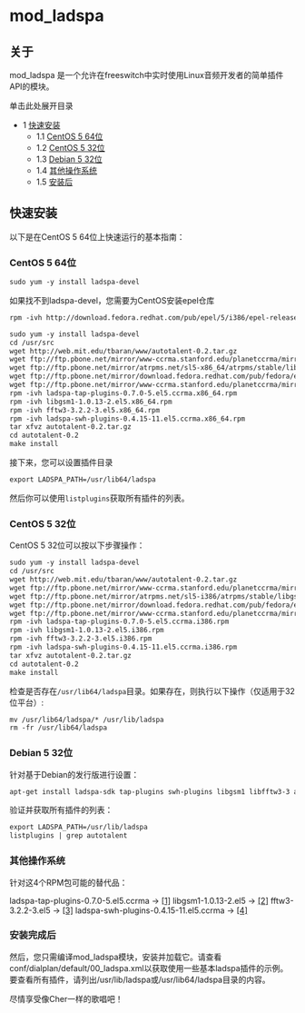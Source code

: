 # mod_ladspa 

## 关于

mod_ladspa 是一个允许在freeswitch中实时使用Linux音频开发者的简单插件API的模块。

单击此处展开目录

* 1 [快速安装](#quick-install)
   * 1.1 [CentOS 5 64位](#centos-5-64bit)
   * 1.2 [CentOS 5 32位](#centos-5-64bit)
   * 1.3 [Debian 5 32位](#debian-5-32bit)
   * 1.4 [其他操作系统](#other-oss)
   * 1.5 [安装后](#after-installation)

## 快速安装

以下是在CentOS 5 64位上快速运行的基本指南：

### CentOS 5 64位

```xml
sudo yum -y install ladspa-devel
```

如果找不到ladspa-devel，您需要为CentOS安装epel仓库

```xml
rpm -ivh http://download.fedora.redhat.com/pub/epel/5/i386/epel-release-5-4.noarch.rpm
```

```xml
sudo yum -y install ladspa-devel
cd /usr/src
wget http://web.mit.edu/tbaran/www/autotalent-0.2.tar.gz
wget ftp://ftp.pbone.net/mirror/www-ccrma.stanford.edu/planetccrma/mirror/centos/linux/planetccrma/5/x86_64/ladspa-tap-plugins-0.7.0-5.el5.ccrma.x86_64.rpm
wget ftp://ftp.pbone.net/mirror/atrpms.net/sl5-x86_64/atrpms/stable/libgsm1-1.0.13-2.el5.x86_64.rpm
wget ftp://ftp.pbone.net/mirror/download.fedora.redhat.com/pub/fedora/epel/5/x86_64/fftw3-3.2.2-3.el5.x86_64.rpm
wget ftp://ftp.pbone.net/mirror/www-ccrma.stanford.edu/planetccrma/mirror/centos/linux/planetccrma/5/x86_64/ladspa-swh-plugins-0.4.15-11.el5.ccrma.x86_64.rpm
rpm -ivh ladspa-tap-plugins-0.7.0-5.el5.ccrma.x86_64.rpm
rpm -ivh libgsm1-1.0.13-2.el5.x86_64.rpm
rpm -ivh fftw3-3.2.2-3.el5.x86_64.rpm
rpm -ivh ladspa-swh-plugins-0.4.15-11.el5.ccrma.x86_64.rpm
tar xfvz autotalent-0.2.tar.gz 
cd autotalent-0.2
make install
```

接下来，您可以设置插件目录

```xml
export LADSPA_PATH=/usr/lib64/ladspa 
```

然后你可以使用`listplugins`获取所有插件的列表。

### CentOS 5 32位

CentOS 5 32位可以按以下步骤操作：

```xml
sudo yum -y install ladspa-devel
cd /usr/src
wget http://web.mit.edu/tbaran/www/autotalent-0.2.tar.gz
wget ftp://ftp.pbone.net/mirror/www-ccrma.stanford.edu/planetccrma/mirror/centos/linux/planetccrma/5/i386/ladspa-tap-plugins-0.7.0-5.el5.ccrma.i386.rpm
wget ftp://ftp.pbone.net/mirror/atrpms.net/sl5-i386/atrpms/stable/libgsm1-1.0.13-2.el5.i386.rpm
wget ftp://ftp.pbone.net/mirror/download.fedora.redhat.com/pub/fedora/epel/5/i386/fftw3-3.2.2-3.el5.i386.rpm
wget ftp://ftp.pbone.net/mirror/www-ccrma.stanford.edu/planetccrma/mirror/centos/linux/planetccrma/5/i386/ladspa-swh-plugins-0.4.15-11.el5.ccrma.i386.rpm
rpm -ivh ladspa-tap-plugins-0.7.0-5.el5.ccrma.i386.rpm
rpm -ivh libgsm1-1.0.13-2.el5.i386.rpm
rpm -ivh fftw3-3.2.2-3.el5.i386.rpm
rpm -ivh ladspa-swh-plugins-0.4.15-11.el5.ccrma.i386.rpm
tar xfvz autotalent-0.2.tar.gz 
cd autotalent-0.2
make install
```

检查是否存在`/usr/lib64/ladspa`目录。如果存在，则执行以下操作（仅适用于32位平台）:

```xml
mv /usr/lib64/ladspa/* /usr/lib/ladspa
rm -fr /usr/lib64/ladspa
```

### Debian 5 32位

针对基于Debian的发行版进行设置：

```xml
apt-get install ladspa-sdk tap-plugins swh-plugins libgsm1 libfftw3-3 autotalent 
```

验证并获取所有插件的列表：

```xml
export LADSPA_PATH=/usr/lib/ladspa
listplugins | grep autotalent
```

### 其他操作系统

针对这4个RPM包可能的替代品：

ladspa-tap-plugins-0.7.0-5.el5.ccrma -> [[1]](http://pkgs.org/package/ladspa-tap-plugins)
libgsm1-1.0.13-2.el5 -> [[2]](http://pkgs.org/package/libgsm1)
fftw3-3.2.2-3.el5 -> [[3]](http://pkgs.org/package/fftw3)
ladspa-swh-plugins-0.4.15-11.el5.ccrma -> [[4]](http://pkgs.org/package/swh-plugins)

### 安装完成后

然后，您只需编译mod\_ladspa模块，安装并加载它。请查看conf/dialplan/default/00\_ladspa.xml以获取使用一些基本ladspa插件的示例。要查看所有插件，请列出/usr/lib/ladspa或/usr/lib64/ladspa目录的内容。

尽情享受像Cher一样的歌唱吧！